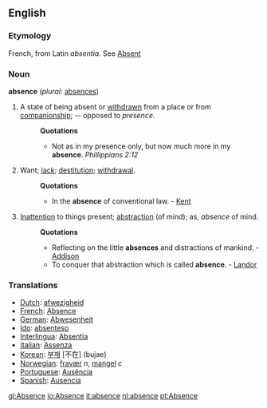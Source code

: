 ==English==

===Etymology===
French, from Latin ''absentia''. See [[Absent]]

===Noun===
'''absence'''  (''plural:'' [[absences]])
#A state of being absent or [[withdrawn]] from a place or from [[companionship]]; -- opposed to ''presence''.
#:'''Quotations'''
#:*Not as in my presence only, but now much more in my '''absence'''. ''Phillippians 2:12''
#Want; [[lack]]; [[destitution]]; [[withdrawal]].
#:'''Quotations'''
#:*In the '''absence''' of conventional law. - [[Kent]]
#[[Inattention]] to things present; [[abstraction]] (of mind); as, ''absence'' of mind.
#:'''Quotations'''
#:*Reflecting on the little '''absences''' and distractions of mankind. - [[Addison]]
#:*To conquer that abstraction which is called '''absence'''. - [[Landor]]

===Translations===
*[[Dutch]]: [[afwezigheid]]
*[[French]]: [[Absence]]
*[[German]]: [[Abwesenheit]]
*[[Ido]]: [[absenteso]]
*[[Interlingua]]: [[Absentia]]
*[[Italian]]: [[Assenza]]
*[[Korean]]: [[부재]] [不在] (bujae)
*[[Norwegian]]: [[fravær]] ''n'', [[mangel]] ''c''
*[[Portuguese]]: [[Ausência]]
*[[Spanish]]: [[Ausencia]]

[[gl:Absence]]
[[io:Absence]]
[[it:absence]]
[[nl:absence]]
[[pt:Absence]]